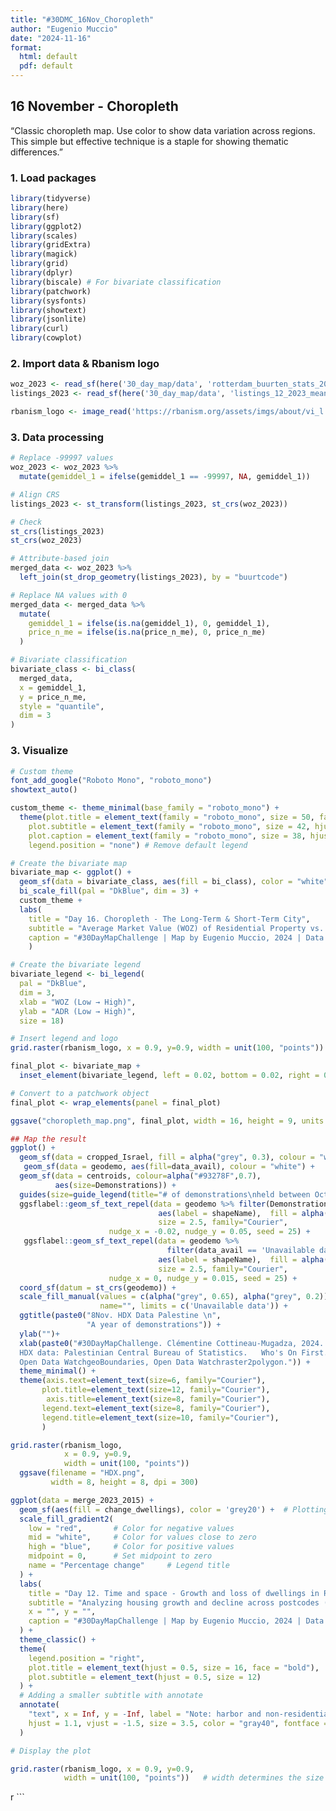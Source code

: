 ---
title: "#30DMC_16Nov_Choropleth"
author: "Eugenio Muccio"
date: "2024-11-16"
format: 
  html: default
  pdf: default
---

## 16 November - Choropleth

"Classic choropleth map. Use color to show data variation across regions. This simple but effective technique is a staple for showing thematic differences."

### 1. Load packages

```{r}
library(tidyverse)
library(here)
library(sf)
library(ggplot2)
library(scales) 
library(gridExtra)
library(magick)
library(grid)
library(dplyr)
library(biscale) # For bivariate classification
library(patchwork)
library(sysfonts)
library(showtext)
library(jsonlite)
library(curl)
library(cowplot)


```

### 2. Import data & Rbanism logo

```{r}

woz_2023 <- read_sf(here('30_day_map/data', 'rotterdam_buurten_stats_2023.shp'))
listings_2023 <- read_sf(here('30_day_map/data', 'listings_12_2023_mean.shp'))

rbanism_logo <- image_read('https://rbanism.org/assets/imgs/about/vi_l.jpg')

```

### 3. Data processing

```{r}
# Replace -99997 values
woz_2023 <- woz_2023 %>%
  mutate(gemiddel_1 = ifelse(gemiddel_1 == -99997, NA, gemiddel_1))

# Align CRS
listings_2023 <- st_transform(listings_2023, st_crs(woz_2023))

# Check
st_crs(listings_2023)
st_crs(woz_2023)

# Attribute-based join
merged_data <- woz_2023 %>%
  left_join(st_drop_geometry(listings_2023), by = "buurtcode")

# Replace NA values with 0
merged_data <- merged_data %>%
  mutate(
    gemiddel_1 = ifelse(is.na(gemiddel_1), 0, gemiddel_1),
    price_n_me = ifelse(is.na(price_n_me), 0, price_n_me)
  )

# Bivariate classification
bivariate_class <- bi_class(
  merged_data,
  x = gemiddel_1,    
  y = price_n_me,   
  style = "quantile",
  dim = 3
)

```

### 3. Visualize

```{r}
# Custom theme
font_add_google("Roboto Mono", "roboto_mono") 
showtext_auto()

custom_theme <- theme_minimal(base_family = "roboto_mono") +
  theme(plot.title = element_text(family = "roboto_mono", size = 50, face = "bold",      hjust = 0.5),
    plot.subtitle = element_text(family = "roboto_mono", size = 42, hjust = 0.5),
    plot.caption = element_text(family = "roboto_mono", size = 38, hjust = 0.5),
    legend.position = "none") # Remove default legend

# Create the bivariate map
bivariate_map <- ggplot() +
  geom_sf(data = bivariate_class, aes(fill = bi_class), color = "white", size = 0.1) +
  bi_scale_fill(pal = "DkBlue", dim = 3) +
  custom_theme +
  labs(
    title = "Day 16. Choropleth - The Long-Term & Short-Term City",
    subtitle = "Average Market Value (WOZ) of Residential Property vs. Average Daily Rate of Short-Term Rentals in Rotterdam, 2023",
    caption = "#30DayMapChallenge | Map by Eugenio Muccio, 2024 | Data: CBS, Inside Airbnb"
    )

# Create the bivariate legend
bivariate_legend <- bi_legend(
  pal = "DkBlue",
  dim = 3,
  xlab = "WOZ (Low → High)",
  ylab = "ADR (Low → High)",
  size = 18)

# Insert legend and logo
grid.raster(rbanism_logo, x = 0.9, y=0.9, width = unit(100, "points"))

final_plot <- bivariate_map + 
  inset_element(bivariate_legend, left = 0.02, bottom = 0.02, right = 0.3, top = 0.2, align_to = "panel") + # Bottom-left legend

# Convert to a patchwork object
final_plot <- wrap_elements(panel = final_plot)

ggsave("choropleth_map.png", final_plot, width = 16, height = 9, units = "in", dpi = 300)

```

```{r}

## Map the result
ggplot() +
  geom_sf(data = cropped_Israel, fill = alpha("grey", 0.3), colour = "white") +
   geom_sf(data = geodemo, aes(fill=data_avail), colour = "white") +
  geom_sf(data = centroids, colour=alpha("#93278F",0.7), 
          aes(size=Demonstrations)) +
  guides(size=guide_legend(title="# of demonstrations\nheld between Oct'23 \nand Oct'24")) +
  ggsflabel::geom_sf_text_repel(data = geodemo %>% filter(Demonstrations > 50), 
                                 aes(label = shapeName),  fill = alpha("white", 0.5),
                                 size = 2.5, family="Courier",
                      nudge_x = -0.02, nudge_y = 0.05, seed = 25) +
   ggsflabel::geom_sf_text_repel(data = geodemo %>% 
                                   filter(data_avail == 'Unavailable data'), 
                                 aes(label = shapeName),  fill = alpha("white", 0.5),
                                 size = 2.5, family="Courier",
                      nudge_x = 0, nudge_y = 0.015, seed = 25) +
  coord_sf(datum = st_crs(geodemo)) +
  scale_fill_manual(values = c(alpha("grey", 0.65), alpha("grey", 0.2)), 
                    name="", limits = c('Unavailable data')) +
  ggtitle(paste0("8Nov. HDX Data Palestine \n",
                 "A year of demonstrations")) +
  ylab("")+
  xlab(paste0("#30DayMapChallenge. Clémentine Cottineau-Mugadza, 2024. 
  HDX data: Palestinian Central Bureau of Statistics. 	Who's On First.
  Open Data WatchgeoBoundaries, Open Data Watchraster2polygon.")) +
  theme_minimal() +
  theme(axis.text=element_text(size=6, family="Courier"),
       plot.title=element_text(size=12, family="Courier"),
        axis.title=element_text(size=8, family="Courier"),
       legend.text=element_text(size=8, family="Courier"),
       legend.title=element_text(size=10, family="Courier"),
       ) 

grid.raster(rbanism_logo,
            x = 0.9, y=0.9,
            width = unit(100, "points"))
  ggsave(filename = "HDX.png",
         width = 8, height = 8, dpi = 300)
```

```{r}
ggplot(data = merge_2023_2015) +
  geom_sf(aes(fill = change_dwellings), color = 'grey20') +  # Plotting without borders
  scale_fill_gradient2(
    low = "red",       # Color for negative values
    mid = "white",     # Color for values close to zero
    high = "blue",     # Color for positive values
    midpoint = 0,      # Set midpoint to zero
    name = "Percentage change"     # Legend title
  ) +
  labs(
    title = "Day 12. Time and space - Growth and loss of dwellings in Rotterdam, 2015–2023",
    subtitle = "Analyzing housing growth and decline across postcodes (PC4 level)",
    x = "", y = "",
    caption = "#30DayMapChallenge | Map by Eugenio Muccio, 2024 | Data: CBS, Inside Airbnb"
  ) +
  theme_classic() +
  theme(
    legend.position = "right",
    plot.title = element_text(hjust = 0.5, size = 16, face = "bold"),
    plot.subtitle = element_text(hjust = 0.5, size = 12)
  ) +
  # Adding a smaller subtitle with annotate
  annotate(
    "text", x = Inf, y = -Inf, label = "Note: harbor and non-residential areas are excluded from analysis",
    hjust = 1.1, vjust = -1.5, size = 3.5, color = "gray40", fontface = "italic"
  )

# Display the plot

grid.raster(rbanism_logo, x = 0.9, y=0.9, 
            width = unit(100, "points"))   # width determines the size of the logo

```

{r}

\`\`\`

